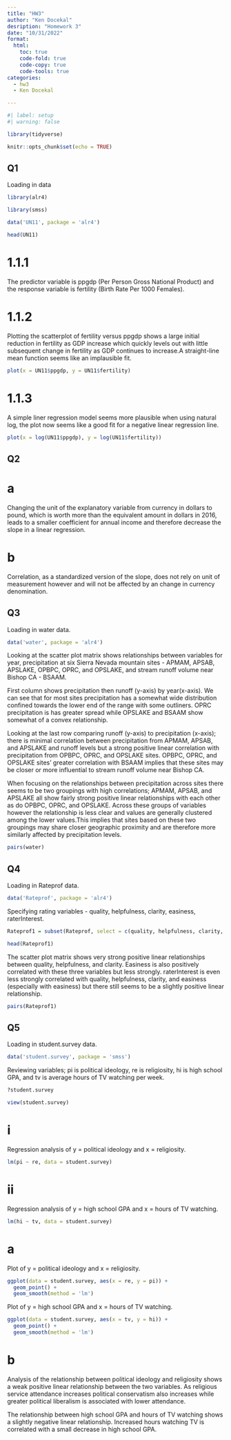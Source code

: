 ---
title: "HW3"
author: "Ken Docekal"
desription: "Homework 3"
date: "10/31/2022"
format:
  html:
    toc: true
    code-fold: true
    code-copy: true
    code-tools: true
categories:
  - hw3
  - Ken Docekal

---

```{r}
#| label: setup
#| warning: false

library(tidyverse)

knitr::opts_chunk$set(echo = TRUE)
```



## Q1


Loading in data



```{r}

library(alr4) 

library(smss) 

```


```{r}

data('UN11', package = 'alr4')

```


```{r}

head(UN11)

```



# 1.1.1

The predictor variable is ppgdp (Per Person Gross National Product) and the response variable is fertility (Birth Rate Per 1000 Females).


# 1.1.2

Plotting the scatterplot of fertility versus ppgdp shows a large initial reduction in fertility as GDP increase which quickly levels out with little subsequent change in fertility as GDP continues to increase.A straight-line mean function seems like an implausible fit. 

```{r}

plot(x = UN11$ppgdp, y = UN11$fertility)

```


# 1.1.3

A simple liner regression model seems more plausible when using natural log, the plot now seems like a good fit for a negative linear regression line.  

```{r}

plot(x = log(UN11$ppgdp), y = log(UN11$fertility))

```



## Q2

# a

Changing the unit of the explanatory variable from currency in dollars to pound, which is worth more than the equivalent amount in dollars in 2016, leads to a smaller coefficient for annual income and therefore decrease the slope in a linear regression.


# b

Correlation, as a standardized version of the slope, does not rely on unit of measurement however and will not be affected by an change in currency denomination.  



## Q3

Loading in water data.

```{r}

data('water', package = 'alr4')


```


Looking at the scatter plot matrix shows relationships between variables for year, precipitation at six Sierra Nevada mountain sites - APMAM, APSAB, APSLAKE, OPBPC, OPRC, and OPSLAKE, and stream runoff volume near Bishop CA - BSAAM. 

First column shows precipitation then runoff (y-axis) by year(x-axis). We can see that for most sites precipitation has a somewhat wide distribution confined towards the lower end of the range with some outliners. OPRC precipitation is has greater spread while OPSLAKE and BSAAM show somewhat of a convex relationship.

Looking at the last row comparing runoff (y-axis) to precipitation (x-axis); there is minimal correlation between precipitation from APMAM, APSAB, and APSLAKE and runoff levels but a strong positive linear correlation with precipitation from OPBPC, OPRC, and OPSLAKE sites. OPBPC, OPRC, and OPSLAKE sites' greater correlation with BSAAM implies that these sites may be closer or more influential to stream runoff volume near Bishop CA.

When focusing on the relationships between precipitation across sites there seems to be two groupings with high correlations; APMAM, APSAB, and APSLAKE all show fairly strong positive linear relationships with each other as do OPBPC, OPRC, and OPSLAKE. Across these groups of variables however the relationship is less clear and values are generally clustered among the lower values.This implies that sites based on these two groupings may share closer geographic proximity and are therefore more similarly affected by precipitation levels.

```{r}

pairs(water)

```



## Q4

Loading in Rateprof data.

```{r}

data('Rateprof', package = 'alr4')


```


Specifying rating variables - quality, helpfulness, clarity, easiness, raterInterest.

```{r}

Rateprof1 = subset(Rateprof, select = c(quality, helpfulness, clarity, easiness, raterInterest))

head(Rateprof1)


```


The scatter plot matrix shows very strong positive linear relationships between quality, helpfulness, and clarity. Easiness is also positively correlated with these three variables but less strongly. raterInterest is even less strongly correlated with quality, helpfulness, clarity, and easiness (especially with easiness) but there still seems to be a slightly positive linear relationship. 

```{r}

pairs(Rateprof1)

```



## Q5

Loading in student.survey data.

```{r}

data('student.survey', package = 'smss')

```


Reviewing variables; pi is political ideology, re is religiosity, hi is high school GPA, and tv is average hours of TV watching per week.

```{r}

?student.survey

view(student.survey)

```


# i

Regression analysis of y = political ideology and x = religiosity. 

```{r}

lm(pi ~ re, data = student.survey)

```


# ii

Regression analysis of y = high school GPA and x = hours of TV watching.

```{r}

lm(hi ~ tv, data = student.survey)

```


# a

Plot of y = political ideology and x = religiosity. 

```{r}

ggplot(data = student.survey, aes(x = re, y = pi)) +
  geom_point() +
  geom_smooth(method = 'lm')

```


Plot of y = high school GPA and x = hours of TV watching.

```{r}

ggplot(data = student.survey, aes(x = tv, y = hi)) +
  geom_point() +
  geom_smooth(method = 'lm')

```


# b

Analysis of the relationship between political ideology and religiosity shows a weak positive linear relationship between the two variables. As religious service attendance increases political conservatism also increases while greater political liberalism is associated with lower attendance. 

The relationship between high school GPA and hours of TV watching shows a slightly negative linear relationship. Increased hours watching TV is correlated with a small decrease in high school GPA. 





